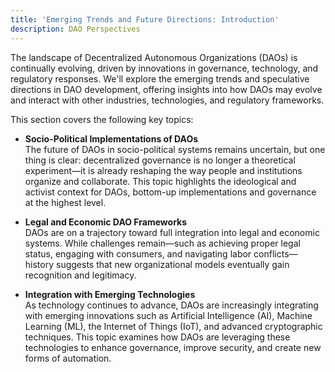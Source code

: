 ```yaml
---
title: 'Emerging Trends and Future Directions: Introduction'
description: DAO Perspectives
---
```


The landscape of Decentralized Autonomous Organizations (DAOs) is continually evolving, driven by innovations in governance, technology, and regulatory responses. We'll explore the emerging trends and speculative directions in DAO development, offering insights into how DAOs may evolve and interact with other industries, technologies, and regulatory frameworks.

This section covers the following key topics:

- **Socio-Political Implementations of DAOs**  
  The future of DAOs in socio-political systems remains uncertain, but one thing is clear: decentralized governance is no longer a theoretical experiment—it is already reshaping the way people and institutions organize and collaborate. This topic highlights the ideological and activist context for DAOs, bottom-up implementations and governance at the highest level.

- **Legal and Economic DAO Frameworks**  
  DAOs are on a trajectory toward full integration into legal and economic systems. While challenges remain—such as achieving proper legal status, engaging with consumers, and navigating labor conflicts—history suggests that new organizational models eventually gain recognition and legitimacy. 

- **Integration with Emerging Technologies**  
  As technology continues to advance, DAOs are increasingly integrating with emerging innovations such as Artificial Intelligence (AI), Machine Learning (ML), the Internet of Things (IoT), and advanced cryptographic techniques. This topic examines how DAOs are leveraging these technologies to enhance governance, improve security, and create new forms of automation.